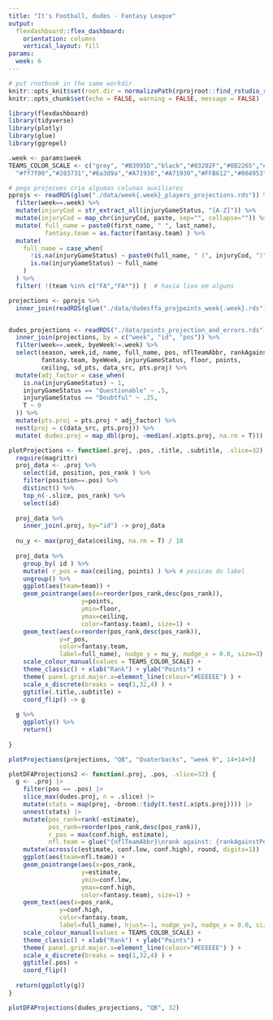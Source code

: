 ```yaml
---
title: "It's Football, dudes - Fantasy League"
output: 
  flexdashboard::flex_dashboard:
    orientation: columns
    vertical_layout: fill
params:
  week: 6
---
```


```r

# put rnotbook in the same workdir
knitr::opts_knit$set(root.dir = normalizePath(rprojroot::find_rstudio_root_file())) 
knitr::opts_chunk$set(echo = FALSE, warning = FALSE, message = FALSE)

```

```r
library(flexdashboard)
library(tidyverse)
library(plotly)
library(glue)
library(ggrepel)

.week <- params$week
TEAMS_COLOR_SCALE <- c("grey", "#B3995D","black","#03202F","#0B2265","#fb9a99","#A5ACAF","#0085CA",
  "#ff7f00","#203731","#6a3d9a","#A71930","#A71930","#FFB612","#004953")

```

```r

# pega projecoes cria algumas colunas auxiliares
pprojs <- readRDS(glue("./data/week{.week}_players_projections.rds")) %>% 
  filter(week==.week) %>% 
  mutate(injuryCod = str_extract_all(injuryGameStatus, "[A-Z]")) %>% 
  mutate(injuryCod = map_chr(injuryCod, paste, sep="", collapse="")) %>% 
  mutate( full_name = paste0(first_name, " ", last_name),
          fantasy.team = as.factor(fantasy.team) ) %>%
  mutate( 
    full_name = case_when(
      !is.na(injuryGameStatus) ~ paste0(full_name, " (", injuryCod, ")"),
      is.na(injuryGameStatus) ~ full_name
    )
  ) %>% 
  filter( !(team %in% c("FA","FA*")) )  # havia lixo em alguns

projections <- pprojs %>% 
  inner_join(readRDS(glue("./data/dudesffa_projpoints_week{.week}.rds")), by="id")


dudes_projections <- readRDS("./data/points_projection_and_errors.rds") %>% 
  inner_join(projections, by = c("week", "id", "pos")) %>% 
  filter(week==.week, byeWeek!=.week) %>%
  select(season, week,id, name, full_name, pos, nflTeamAbbr, rankAgainstPosition, 
         fantasy.team, byeWeek, injuryGameStatus, floor, points, 
         ceiling, sd_pts, data_src, pts.proj) %>% 
  mutate(adj_factor = case_when(
    is.na(injuryGameStatus) ~ 1,
    injuryGameStatus == "Questionable" ~ .5,
    injuryGameStatus == "Doubtful" ~ .25,
    T ~ 0
  )) %>% 
  mutate(pts.proj = pts.proj * adj_factor) %>% 
  nest(proj = c(data_src, pts.proj)) %>% 
  mutate( dudes.proj = map_dbl(proj, ~median(.x$pts.proj, na.rm = T)))

plotProjections <- function(.proj, .pos, .title, .subtitle, .slice=32) {
  require(magrittr)
  proj_data <- .proj %>% 
    select(id, position, pos_rank ) %>% 
    filter(position==.pos) %>% 
    distinct() %>% 
    top_n(-.slice, pos_rank) %>% 
    select(id)
  
  proj_data %>% 
    inner_join(.proj, by="id") -> proj_data
  
  nu_y <- max(proj_data$ceiling, na.rm = T) / 18
  
  proj_data %>% 
    group_by( id ) %>% 
    mutate( r_pos = max(ceiling, points) ) %>% # posicao do label
    ungroup() %>% 
    ggplot(aes(team=team)) +
    geom_pointrange(aes(x=reorder(pos_rank,desc(pos_rank)),
                    y=points, 
                    ymin=floor, 
                    ymax=ceiling, 
                    color=fantasy.team), size=1) +
    geom_text(aes(x=reorder(pos_rank,desc(pos_rank)), 
              y=r_pos, 
              color=fantasy.team, 
              label=full_name), nudge_y = nu_y, nudge_x = 0.0, size=3) +
    scale_colour_manual(values = TEAMS_COLOR_SCALE) +
    theme_classic() + xlab("Rank") + ylab("Points") +
    theme( panel.grid.major.x=element_line(colour="#EEEEEE") ) +
    scale_x_discrete(breaks = seq(1,32,4) ) +
    ggtitle(.title,.subtitle) +
    coord_flip() -> g
  
  g %>% 
    ggplotly() %>% 
    return()
  
}

plotProjections(projections, "QB", "Quaterbacks", "week 9", 14+14+5)

plotDFAProjections2 <- function(.proj, .pos, .slice=32) {
  g <- .proj |> 
    filter(pos == .pos) |> 
    slice_max(dudes.proj, n = .slice) |> 
    mutate(stats = map(proj, ~broom::tidy(t.test(.x$pts.proj)))) |>
    unnest(stats) |>
    mutate(pos_rank=rank(-estimate),
           pos_rank=reorder(pos_rank,desc(pos_rank)),
           r_pos = max(conf.high, estimate),
           nfl.team = glue("{nflTeamAbbr}\nrank against: {rankAgainstPosition}")) |>
    mutate(across(c(estimate, conf.low, conf.high), round, digits=1)) |> 
    ggplot(aes(team=nfl.team)) +
    geom_pointrange(aes(x=pos_rank,
                    y=estimate, 
                    ymin=conf.low, 
                    ymax=conf.high, 
                    color=fantasy.team), size=1) +
    geom_text(aes(x=pos_rank, 
              y=conf.high, 
              color=fantasy.team, 
              label=full_name), hjust=-1, nudge_y=3, nudge_x = 0.0, size=3) +
    scale_colour_manual(values = TEAMS_COLOR_SCALE) +
    theme_classic() + xlab("Rank") + ylab("Points") +
    theme( panel.grid.major.x=element_line(colour="#EEEEEE") ) +
    scale_x_discrete(breaks = seq(1,32,4) ) +
    ggtitle(.pos) +
    coord_flip() 
  
  return(ggplotly(g))
}

plotDFAProjections(dudes_projections, "QB", 32)

```

